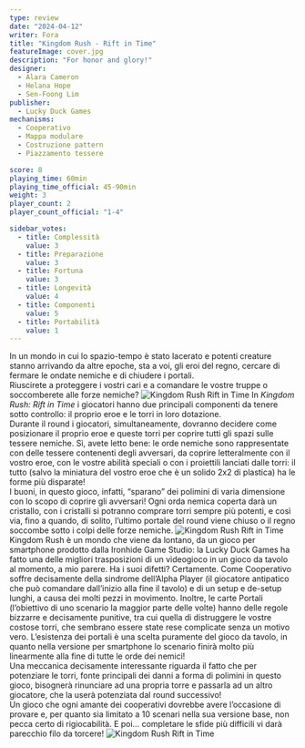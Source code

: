 ```yaml
---
type: review
date: "2024-04-12"
writer: Fora
title: "Kingdom Rush - Rift in Time"
featureImage: cover.jpg
description: "For honor and glory!"
designer:
  - Alara Cameron
  - Helana Hope
  - Sen-Foong Lim
publisher:
  - Lucky Duck Games
mechanisms:
  - Cooperativo
  - Mappa modulare
  - Costruzione pattern
  - Piazzamento tessere

score: 8
playing_time: 60min
playing_time_official: 45-90min
weight: 3
player_count: 2
player_count_official: "1-4"

sidebar_votes:
  - title: Complessità
    value: 3
  - title: Preparazione
    value: 3
  - title: Fortuna
    value: 3
  - title: Longevità
    value: 4
  - title: Componenti
    value: 5
  - title: Portabilità
    value: 1
---
```


<Setting>
  In un mondo in cui lo spazio-tempo è stato lacerato e potenti creature stanno arrivando da altre epoche, sta a voi, gli eroi del regno, cercare di fermare le ondate nemiche e di chiudere i portali. <br/> Riuscirete a proteggere i vostri cari e a comandare le vostre truppe o soccomberete alle forze nemiche?
</Setting>

<img src="./game1.jpg" alt="Kingdom Rush Rift in Time" />

<Rules>
  In <em>Kingdom Rush: Rift in Time</em> i giocatori hanno due principali componenti da tenere sotto controllo: il proprio eroe e le torri in loro dotazione. <br/> Durante il round i giocatori, simultaneamente, dovranno decidere come posizionare il proprio eroe e queste torri per coprire tutti gli spazi sulle tessere nemiche. Sì, avete letto bene: le orde nemiche sono rappresentate con delle tessere contenenti degli avversari, da coprire letteralmente con il vostro eroe, con le vostre abilità speciali o con i proiettili lanciati dalle torri: il tutto (salvo la miniatura del vostro eroe che è un solido 2x2 di plastica) ha le forme più disparate! <br/>
  I buoni, in questo gioco, infatti, “sparano” dei polimini di varia dimensione con lo scopo di coprire gli avversari! Ogni orda nemica coperta darà un cristallo, con i cristalli si potranno comprare torri sempre più potenti, e così via, fino a quando, di solito, l’ultimo portale del round viene chiuso o il regno soccombe sotto i colpi delle forze nemiche.
</Rules>

<img src="./game2.jpg" alt="Kingdom Rush Rift in Time"/>

<Feedback>
  Kingdom Rush è un mondo che viene da lontano, da un gioco per smartphone prodotto dalla Ironhide Game Studio: la <Link to="/publishers/lucky-duck-games">Lucky Duck Games</Link> ha fatto una delle migliori trasposizioni di un videogioco in un gioco da tavolo al momento, a mio parere. Ha i suoi difetti? Certamente. Come <Link to="/mechanism/cooperativo">Cooperativo</Link> soffre decisamente della sindrome dell’Alpha Player (il giocatore antipatico che può comandare dall’inizio alla fine il tavolo) e di un setup e de-setup lunghi, a causa dei molti pezzi in movimento. Inoltre, le carte Portali (l’obiettivo di uno scenario la maggior parte delle volte) hanno delle regole bizzarre e decisamente punitive, tra cui quella di distruggere le vostre costose torri, che sembrano essere state rese complicate senza un motivo vero. L’esistenza dei portali è una scelta puramente del gioco da tavolo, in quanto nella versione per smartphone lo scenario finirà molto più linearmente alla fine di tutte le orde dei nemici!<br/>
Una meccanica decisamente interessante riguarda il fatto che per potenziare le torri, fonte principali dei danni a forma di polimini in questo gioco, bisognerà rinunciare ad una propria torre e passarla ad un altro giocatore, che la userà potenziata dal round successivo! <br/>
Un gioco che ogni amante dei cooperativi dovrebbe avere l’occasione di provare e, per quanto sia limitato a 10 scenari nella sua versione base, non pecca certo di rigiocabilità. E poi… completare le sfide più difficili vi darà parecchio filo da torcere!
</Feedback>

<img src="./game3.jpg" alt="Kingdom Rush Rift in Time" />
